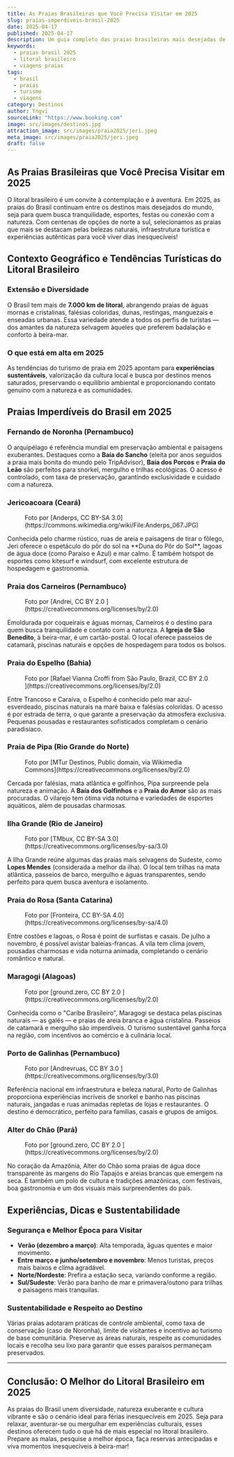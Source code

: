 ```yaml
---
title: As Praias Brasileiras que Você Precisa Visitar em 2025
slug: praias-imperdiveis-brasil-2025
date: 2025-04-17
published: 2025-04-17
description: Um guia completo das praias brasileiras mais desejadas de 2025, incluindo dicas, curiosidades e informações estratégicas para sua viagem.
keywords:
  - praias brasil 2025
  - litoral brasileiro
  - viagens praias
tags:
  - brasil
  - praias
  - turismo
  - viagens
category: Destinos
author: Yngvi
sourceLink: "https://www.booking.com"
image: src/images/destinos.jpg
attraction_image: src/images/praia2025/jeri.jpeg
meta_image: src/images/praia2025/jeri.jpeg
draft: false
---
```


## As Praias Brasileiras que Você Precisa Visitar em 2025
O litoral brasileiro é um convite à contemplação e à aventura. Em 2025, as praias do Brasil continuam entre os destinos mais desejados do mundo, seja para quem busca tranquilidade, esportes, festas ou conexão com a natureza. Com centenas de opções de norte a sul, selecionamos as praias que mais se destacam pelas belezas naturais, infraestrutura turística e experiências autênticas para você viver dias inesquecíveis!

## Contexto Geográfico e Tendências Turísticas do Litoral Brasileiro

### Extensão e Diversidade

O Brasil tem mais de **7.000 km de litoral**, abrangendo praias de águas mornas e cristalinas, falésias coloridas, dunas, restingas, manguezais e enseadas urbanas. Essa variedade atende a todos os perfis de turistas — dos amantes da natureza selvagem àqueles que preferem badalação e conforto à beira-mar.

### O que está em alta em 2025

As tendências do turismo de praia em 2025 apontam para **experiências sustentáveis**, valorização da cultura local e busca por destinos menos saturados, preservando o equilíbrio ambiental e proporcionando contato genuíno com a natureza e as comunidades.

## Praias Imperdíveis do Brasil em 2025

### Fernando de Noronha (Pernambuco)

O arquipélago é referência mundial em preservação ambiental e paisagens exuberantes. Destaques como a **Baía do Sancho** (eleita por anos seguidos a praia mais bonita do mundo pelo TripAdvisor), **Baía dos Porcos** e **Praia do Leão** são perfeitos para snorkel, mergulho e trilhas ecológicas. O acesso é controlado, com taxa de preservação, garantindo exclusividade e cuidado com a natureza.

### Jericoacoara (Ceará)
<figure>
  <OptimizedImage 
    src="/images/praia2025/jeri.jpeg" 
    alt="Pedra furada" 
    width={1280} 
    height={720} 
  />
  <figcaption>
    Foto por [Anderps, CC BY-SA 3.0](https://commons.wikimedia.org/wiki/File:Anderps_067.JPG)
  </figcaption>
</figure>
Conhecida pelo charme rústico, ruas de areia e paisagens de tirar o fôlego, Jeri oferece o espetáculo do pôr do sol na **Duna do Pôr do Sol**, lagoas de água doce (como Paraiso e Azul) e mar calmo. É também hotspot de esportes como kitesurf e windsurf, com excelente estrutura de hospedagem e gastronomia.

### Praia dos Carneiros (Pernambuco)
<figure>
  <OptimizedImage 
    src="/images/praia2025/praiacarneiro.jpg" 
    alt="Praia dos Carneiros" 
    width={1280} 
    height={720} 
  />
  <figcaption>
    Foto por [Andrei, CC BY 2.0 ](https://creativecommons.org/licenses/by/2.0)
  </figcaption>
</figure>

Emoldurada por coqueirais e águas mornas, Carneiros é o destino para quem busca tranquilidade e contato com a natureza. A **Igreja de São Benedito**, à beira-mar, é um cartão-postal. O local oferece passeios de catamarã, piscinas naturais e opções de hospedagem para todos os bolsos.

### Praia do Espelho (Bahia)
<figure>
  <OptimizedImage 
    src="/images/praia2025/praiaespelho.jpg" 
    alt="Praia do espelho" 
    width={1280} 
    height={720} 
  />
  <figcaption>
    Foto por [Rafael Vianna Croffi from São Paulo, Brazil, CC BY 2.0 ](https://creativecommons.org/licenses/by/2.0)
  </figcaption>
</figure>


Entre Trancoso e Caraíva, o Espelho é conhecido pelo mar azul-esverdeado, piscinas naturais na maré baixa e falésias coloridas. O acesso é por estrada de terra, o que garante a preservação da atmosfera exclusiva. Pequenas pousadas e restaurantes sofisticados completam o cenário paradisíaco.

### Praia de Pipa (Rio Grande do Norte)
<figure>
  <OptimizedImage 
    src="/images/praia2025/praiapipa.jpg" 
    alt="Praia de pipa" 
    width={1280} 
    height={720} 
  />
  <figcaption>
    Foto por [MTur Destinos, Public domain, via Wikimedia Commons](https://creativecommons.org/licenses/by/2.0)
  </figcaption>
</figure>


Cercada por falésias, mata atlântica e golfinhos, Pipa surpreende pela natureza e animação. A **Baía dos Golfinhos** e a **Praia do Amor** são as mais procuradas. O vilarejo tem ótima vida noturna e variedades de esportes aquáticos, além de pousadas charmosas.

### Ilha Grande (Rio de Janeiro)
<figure>
  <OptimizedImage 
    src="/images/praia2025/lopesmendes.jpg" 
    alt="Praia Lopes Mendes" 
    width={1280} 
    height={720} 
  />
  <figcaption>
    Foto por [TMbux, CC BY-SA 3.0](https://creativecommons.org/licenses/by-sa/3.0)
  </figcaption>
</figure>

A Ilha Grande reúne algumas das praias mais selvagens do Sudeste, como **Lopes Mendes** (considerada a melhor da ilha). O local tem trilhas na mata atlântica, passeios de barco, mergulho e águas transparentes, sendo perfeito para quem busca aventura e isolamento.

### Praia do Rosa (Santa Catarina)
<figure>
  <OptimizedImage 
    src="/images/praia2025/praiarosa.jpg" 
    alt="Praia do Rosa" 
    width={1280} 
    height={720} 
  />
  <figcaption>
    Foto por [Fronteira, CC BY-SA 4.0](https://creativecommons.org/licenses/by-sa/4.0)
  </figcaption>
</figure>

Entre costões e lagoas, o Rosa é point de surfistas e casais. De julho a novembro, é possível avistar baleias-francas. A vila tem clima jovem, pousadas charmosas e vida noturna animada, completando o cenário romântico e natural.

### Maragogi (Alagoas)
<figure>
  <OptimizedImage 
    src="/images/praia2025/maragogi.jpg" 
    alt="maragogi" 
    width={1280} 
    height={720} 
  />
  <figcaption>
    Foto por [ground.zero, CC BY 2.0 ](https://creativecommons.org/licenses/by/2.0)
  </figcaption>
</figure>


Conhecida como o "Caribe Brasileiro", Maragogi se destaca pelas piscinas naturais — as galés — e praias de areia branca e água cristalina. Passeios de catamarã e mergulho são imperdíveis. O turismo sustentável ganha força na região, com incentivos ao comércio e à culinária local.

### Porto de Galinhas (Pernambuco)
<figure>
  <OptimizedImage 
    src="/images/praia2025/portodegalinhas.jpg" 
    alt="Porto de Galinhas" 
    width={1280} 
    height={720} 
  />
  <figcaption>
    Foto por [Andrevruas, CC BY 3.0 ](https://creativecommons.org/licenses/by/3.0)
  </figcaption>
</figure>

Referência nacional em infraestrutura e beleza natural, Porto de Galinhas proporciona experiências incríveis de snorkel e banho nas piscinas naturais, jangadas e ruas animadas repletas de lojas e restaurantes. O destino é democrático, perfeito para famílias, casais e grupos de amigos.

### Alter do Chão (Pará)
<figure>
  <OptimizedImage 
    src="/images/destinosbr2025/alter.jpg" 
    alt="Alter do Chão" 
    width={1280} 
    height={720} 
  />
  <figcaption>
    Foto por [ground.zero, CC BY 2.0 ](https://creativecommons.org/licenses/by/2.0)
  </figcaption>
</figure>

No coração da Amazônia, Alter do Chão soma praias de água doce transparente às margens do Rio Tapajós e areias brancas que emergem na seca. É também um polo de cultura e tradições amazônicas, com festivais, boa gastronomia e um dos visuais mais surpreendentes do país.

## Experiências, Dicas e Sustentabilidade

### Segurança e Melhor Época para Visitar

- **Verão (dezembro a março)**: Alta temporada, águas quentes e maior movimento.
- **Entre março e junho/setembro e novembro**: Menos turistas, preços mais baixos e clima agradável.
- **Norte/Nordeste**: Prefira a estação seca, variando conforme a região.
- **Sul/Sudeste**: Verão para banho de mar e primavera/outono para trilhas e paisagens mais tranquilas.

### Sustentabilidade e Respeito ao Destino

Várias praias adotaram práticas de controle ambiental, como taxa de conservação (caso de Noronha), limite de visitantes e incentivo ao turismo de base comunitária. Preserve as áreas naturais, respeite as comunidades locais e recolha seu lixo para garantir que esses paraísos permaneçam preservados.

---

## Conclusão: O Melhor do Litoral Brasileiro em 2025

As praias do Brasil unem diversidade, natureza exuberante e cultura vibrante e são o cenário ideal para férias inesquecíveis em 2025. Seja para relaxar, aventurar-se ou mergulhar em experiências culturais, esses destinos oferecem tudo o que há de mais especial no litoral brasileiro. Prepare as malas, pesquise a melhor época, faça reservas antecipadas e viva momentos inesquecíveis à beira-mar!

